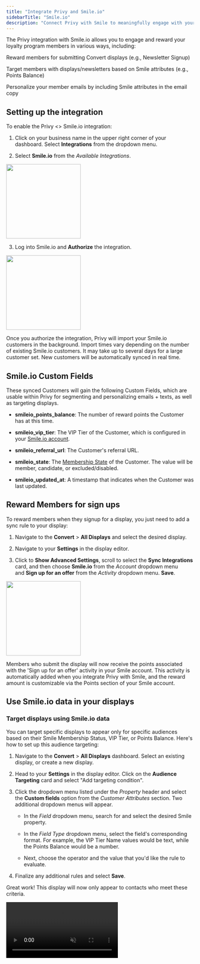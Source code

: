 ```yaml
---
title: "Integrate Privy and Smile.io"
sidebarTitle: "Smile.io"
description: "Connect Privy with Smile to meaningfully engage with your rewards members."
---
```


The Privy integration with Smile.io allows you to engage and reward your loyalty program members in various ways, including:

<Icon icon="gift" /> Reward members for submitting Convert displays (e.g., Newsletter Signup)

<Icon icon="bullseye-arrow" /> Target members with displays/newsletters based on Smile attributes (e.g., Points Balance)

<Icon icon="hand-wave" /> Personalize your member emails by including Smile attributes in the email copy 

## Setting up the integration

To enable the Privy \<> Smile.io integration:

1. Click on your business name in the upper right corner of your dashboard. Select **Integrations** from the dropdown menu.

2. Select **Smile.io** from the *Available Integrations*.

<img height="200" src="/images/integrations/smile-available-integrations.png" />

3. Log into Smile.io and **Authorize** the integration.

<img height="200" src="/images/integrations/smile-authorize.png" />

Once you authorize the integration, Privy will import your Smile.io customers in the background. Import times vary depending on the number of existing Smile.io customers. It may take up to several days for a large customer set. New customers will be automatically synced in real time.

## Smile.io Custom Fields

These synced Customers will gain the following Custom Fields, which are usable within Privy for segmenting and personalizing emails + texts, as well as targeting displays.

* **smileio\_points\_balance**: The number of reward points the Customer has at this time. 

* **smileio\_vip\_tier**: The VIP Tier of the Customer, which is configured in your [Smile.io account](https://app.smile.io/reward-programs/vip/tiers). 

* **smileio\_referral\_url**: The Customer's referral URL.

* **smileio\_state**: The [Membership State](https://help.smile.io/en/articles/4036221-different-types-of-customers-in-smile) of the Customer. The value will be member, candidate, or excluded/disabled.

* **smileio\_updated\_at**: A timestamp that indicates when the Customer was last updated. 

## Reward Members for sign ups

To reward members when they signup for a display, you just need to add a sync rule to your display: 

1. Navigate to the **Convert** > **All Displays** and select the desired display.

2. Navigate to your **Settings** in the display editor. 

3. Click to **Show Advanced Settings**, scroll to select the **Sync Integrations** card, and then choose **Smile.io** from the *Account* dropdown menu and **Sign up for an offer** from the *Activity* dropdown menu. **Save**. 

<img height="200" src="/images/integrations/smile-sync-rule.png" />

Members who submit the display will now receive the points associated with the 'Sign up for an offer' activity in your Smile account. This activity is automatically added when you integrate Privy with Smile, and the reward amount is customizable via the Points section of your Smile account. 

## Use Smile.io data in your displays

### Target displays using Smile.io data

You can target specific displays to appear only for specific audiences based on their Smile Membership Status, VIP Tier, or Points Balance. Here's how to set up this audience targeting:

1. Navigate to the **Convert** > **All Displays** dashboard. Select an existing display, or create a new display.

2. Head to your **Settings** in the display editor. Click on the **Audience Targeting** card and select "Add targeting condition".

3. Click the dropdown menu listed under the *Property* header and select the **Custom fields** option from the *Customer Attributes* section. Two additional dropdown menus will appear. 

   * In the *Field* dropdown menu, search for and select the desired Smile property.

   * In the *Field Type* dropdown menu, select the field's corresponding format. For example, the VIP Tier Name values would be text, while the Points Balance would be a number. 

   * Next, choose the operator and the value that you'd like the rule to evaluate. 

4. Finalize any additional rules and select **Save**.

Great work! This display will now only appear to contacts who meet these criteria.

<video autoPlay muted loop playsInline className="smile-audience-targeting" src="/images/integrations/smile-audience-targeting.mp4" />

### Personalize displays using Smile.io custom fields

To reference Smile data for personalization purposes, type/paste the appropriate tag into your display content:

* **Points Balance**: \{\{ contact.custom\_fields.smileio\_points\_balance }}

* **VIP Tier**: \{\{ contact.custom\_fields.smileio\_vip\_tier }}

* **Referral URL**: \{\{ contact.custom\_fields.smileio\_referral\_url }}

* **Membership State**: \{\{ contact.custom\_fields.smileio\_state }}

<img height="200" src="/images/integrations/smile-personalize-display.png" />

And voila! Once launched, the variable in your display will populate to reflect the data associated with the visitor's profile in Smile:

<img height="200" src="/images/integrations/smile-live-personalized-display.png" />

The fields will only be populated if Privy can identify the site visitor + that visitor has values for the fields. Therefore, it's recommended that you also add Audience Targeting to ensure a value is known. For example, a rule like 'smileio\_state' 'text' 'is' 'member' will ensure the display only appears to visitors in your Smile program. 

## Use Smile.io data in your emails

### Segment contacts using Smile.io data

Along with targeting your displays, you can also create Custom Segments to send personalized emails or SMS messages to contacts based on their Smile Membership Status, VIP Tier, or Point Balance.

1. Navigate to **Contacts > Segments** and select "Create Segment".

2. Give your Segment a title.

3. Select *Custom Field* from the "Choose category" menu. In the following dropdown menu, select which Smile.io custom field you'd like to segment by.

4. Customize the following dropdown menus to align with your selection. For example, if you are segmenting by `smileio_points_balance`, then you'll select "number" and either "is greater than" or "is less than" before typing in your desired point balance in the value box.

5. Add any other desired segment categories and click **Create** to finalize your Segment!

<video autoPlay muted loop playsInline className="segment-by-smile-data" src="/images/integrations/smile-email-segment.mp4" />

### Personalize emails using Smile.io custom fields

To inject personalized data from Smile.io into your email, such as a contact's point balance, use the **Merge Tag** function when typing your content:

<video autoPlay muted loop playsInline className="email-personalized-with-smile-data" src="/images/integrations/smile-email-personalization.mp4" />

And voila! Once sent, your Merge Tag will populate to reflect the data associated with the recipient's profile in Smile:

<img height="200" src="/images/integrations/smile-personalized-email.png" />

These fields will only populate if the recipient has values for the fields. Therefore, it's recommended that you use email segmentation that ensures a value is known. For example, the email above should be segmented to any contacts with a Smile points balance greater than 1 to ensure a value will populate.